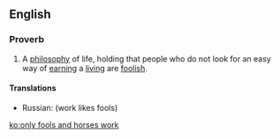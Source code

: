 ==English==

===Proverb===
{{en-proverb}}

# A [[philosophy]] of life, holding that people who do not look for an easy way of [[earning]] a [[living]] are [[foolish]].

====Translations====
{{trans-top}}
* Russian: {{t|ru|рабо́та дурако́в лю́бит}} (work likes fools)
{{trans-mid}}
{{trans-bottom}}

[[ko:only fools and horses work]]